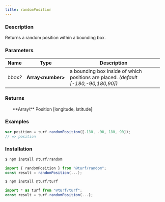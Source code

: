 ```yaml
---
title: randomPosition
---
```



### Description

Returns a random position within a bounding box.

### Parameters

| Name         | Type                | Description                                                                        |
| ------------ | ------------------- | ---------------------------------------------------------------------------------- |
| bbox<i>?</i> | **Array\<number\>** | a bounding box inside of which positions are placed. _(default [-180,-90,180,90])_ |

### Returns

<ul>
  **Array\<number\>** Position [longitude, latitude]

</ul>

### Examples

```javascript
var position = turf.randomPosition([-180, -90, 180, 90]);
// => position
```

### Installation

```javascript
$ npm install @turf/random

import { randomPosition } from "@turf/random";
const result = randomPosition(...);
```

```javascript
$ npm install @turf/turf

import * as turf from "@turf/turf";
const result = turf.randomPosition(...);
```

